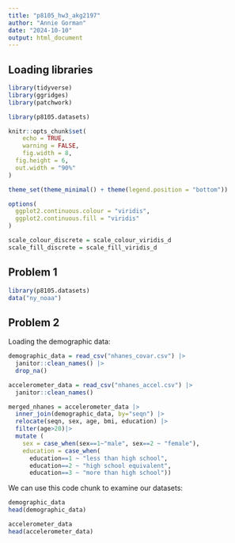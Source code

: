 ```yaml
---
title: "p8105_hw3_akg2197"
author: "Annie Gorman"
date: "2024-10-10"
output: html_document
---
```


## Loading libraries 

```r
library(tidyverse)
library(ggridges)
library(patchwork)

library(p8105.datasets)

knitr::opts_chunk$set(
	echo = TRUE,
	warning = FALSE,
	fig.width = 8, 
  fig.height = 6,
  out.width = "90%"
)

theme_set(theme_minimal() + theme(legend.position = "bottom"))

options(
  ggplot2.continuous.colour = "viridis",
  ggplot2.continuous.fill = "viridis"
)

scale_colour_discrete = scale_colour_viridis_d
scale_fill_discrete = scale_fill_viridis_d
```


## Problem 1 
```r
library(p8105.datasets)
data("ny_noaa")
```

## Problem 2 
Loading the demographic data:
```r
demographic_data = read_csv("nhanes_covar.csv") |>
  janitor::clean_names() |>
  drop_na() 

accelerometer_data = read_csv("nhanes_accel.csv") |>
  janitor::clean_names() 

merged_nhanes = accelerometer_data |>
  inner_join(demographic_data, by="seqn") |>
  relocate(seqn, sex, age, bmi, education) |>
  filter(age>20)|>
  mutate (
    sex = case_when(sex==1~"male", sex==2 ~ "female"), 
    education = case_when(
      education==1 ~ "less than high school",
      education==2 ~ "high school equivalent",
      education==3 ~ "more than high school")) 
```
We can use this code chunk to examine our datasets:
```r
demographic_data
head(demographic_data)

accelerometer_data
head(accelerometer_data)
```